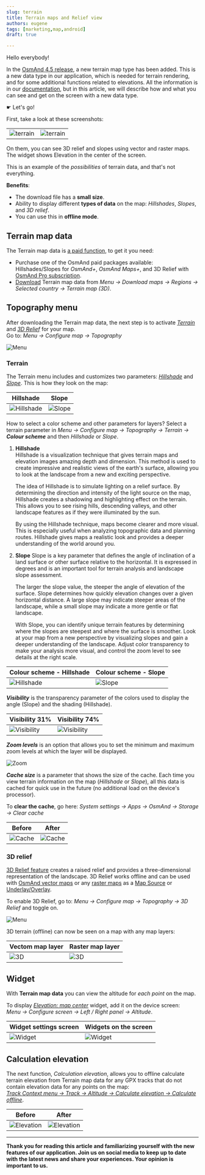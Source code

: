 ```yaml
---
slug: terrain
title: Terrain maps and Relief view
authors: eugene
tags: [marketing,map,android]
draft: true

---
```




Hello everybody!

In the [OsmAnd 4.5 release](https://osmand.net/blog/osmand-android-4-5-released#terrain-maps-updates), a new terrain map type has been added. This is a new data type in our application, which is needed for terrain rendering, and for some additional functions related to elevations. All the information is in our [documentation](https://osmand.net/docs/user/), but in this article, we will describe how and what you can see and get on the screen with a new data type.

   &#9755;  Let's go!

<!--truncate-->


<!-- alternative text
Let us introduce you to a useful and informative solution for working with these data types.  
First, take a look at these screenshots:
-->

First, take a look at these screenshots: 


|||
|------|-------|
|![terrain](./img/terrain_screen.png)|![terrain](./img/terrain_screen_2.png)|


On them, you can see 3D relief and slopes using vector and raster maps. The widget shows Elevation in the center of the screen. 

This is an example of the *possibilities* of terrain data, and that's not everything.

<!-- alternative text
The following are the benefits that make this solution an excellent choice:

- 🌟 Compact file size. Does not require a lot of space on your device. 
- 🌄 Variety of data displays.  OsmAnd allows you to choose several display options. Imagine the realism of data display as if you were exploring different worlds - from spectacular hills to steep slopes and exciting 3D relief.
- 🔌 Autonomous use. This is one of the important features. No dependence on internet connection, no restrictions wherever you are.
-->

**Benefits**:

- The download file has a **small size**.
- Ability to display different **types of data** on the map: *Hillshades*, *Slopes*, and *3D relief*.
- You can use this in **offline mode**.


## Terrain map data

The Terrain map data is [a paid function](https://osmand.net/docs/user/purchases/android#free-and-paid-features), to get it you need:

- Purchase one of the OsmAnd paid packages available: Hillshades/Slopes for *OsmAnd+*, *OsmAnd Maps+*, and 3D Relief with [OsmAnd Pro subscription](https://osmand.net/docs/user/purchases/android#pro-features).
- [Download](https://osmand.net/docs/user/plugins/contour-lines#how-to-download) Terrain map data from *Menu → Download maps → Regions → Selected country → Terrain map (3D)*. 


## Topography menu

After downloading the Terrain map data, the next step is to activate [*Terrain*](#terrain) and [*3D Relief*](#3d-relief) for your map.   
Go to: *Menu → Configure map → Topography*

![Menu](./img/topography_menu.png)  


### Terrain 

The Terrain menu includes and customizes two parameters: [*Hillshade*](https://osmand.net/docs/user/plugins/contour-lines#hillshade) and [*Slope*](https://osmand.net/docs/user/plugins/contour-lines#slope). This is how they look on the map:  

|Hillshade|Slope|
|------|-------|
|![Hillshade](./img/hillshade.png)|![Slope](./img/slope.png)|


How to select a color scheme and other parameters for layers? Select a terrain parameter in *Menu → Configure map → Topography → Terrain →* ***Colour scheme*** and then *Hillshade* or *Slope*.  

1. **Hillshade**  
    Hillshade is a visualization technique that gives terrain maps and elevation images amazing depth and dimension. This method is used to create impressive and realistic views of the earth's surface, allowing you to look at the landscape from a new and exciting perspective.  

    The idea of Hillshade is to simulate lighting on a relief surface. By determining the direction and intensity of the light source on the map, Hillshade creates a shadowing and highlighting effect on the terrain. This allows you to see rising hills, descending valleys, and other landscape features as if they were illuminated by the sun.  

    By using the Hillshade technique, maps become clearer and more visual. This is especially useful when analyzing topographic data and planning routes. Hillshade gives maps a realistic look and provides a deeper understanding of the world around you.  

2. **Slope**
    Slope is a key parameter that defines the angle of inclination of a land surface or other surface relative to the horizontal. It is expressed in degrees and is an important tool for terrain analysis and landscape slope assessment.  

    The larger the slope value, the steeper the angle of elevation of the surface. Slope determines how quickly elevation changes over a given horizontal distance. A large slope may indicate steeper areas of the landscape, while a small slope may indicate a more gentle or flat landscape.  

    With Slope, you can identify unique terrain features by determining where the slopes are steepest and where the surface is smoother. Look at your map from a new perspective by visualizing slopes and gain a deeper understanding of the landscape. Adjust color transparency to make your analysis more visual, and control the zoom level to see details at the right scale.   


|Colour scheme - Hillshade|Colour scheme - Slope|
|------|-------|
|![Hillshade](./img/hillshade_menu.png)|![Slope](./img/slope_menu.png)|

***Visibility*** is the transparency parameter of the colors used to display the angle (Slope) and the shading (Hillshade). 

|Visibility 31%|Visibility 74%|
|------|-------|
|![Visibility ](./img/31.png)|![Visibility ](./img/74.png)|


***Zoom levels*** is an option that allows you to set the minimum and maximum zoom levels at which the layer will be displayed.

![Zoom](./img/zoom.png)

***Cache size*** is a parameter that shows the size of the cache. Each time you view terrain information on the map (*Hillshade* or *Slope*), all this data is cached for quick use in the future (no additional load on the device's processor).

To **clear the cache**, go here: *System settings → Apps → OsmAnd → Storage → Clear cache*

|Before|After|
|------|-------|
|![Cache](./img/cache.png)|![Cache](./img/cache2.png)|


### 3D relief

[3D Relief feature](https://osmand.net/docs/user/plugins/contour-lines#3d-relief) creates a raised relief and provides a three-dimensional representation of the landscape. 3D Relief works offline and can be used with [OsmAnd vector maps](https://osmand.net/docs/user/map/vector-maps.md) or any [raster maps](https://osmand.net/docs/user/map/raster-maps.md#select-raster-maps) as a [Map Source](https://osmand.net/docs/user/map/raster-maps.md#main) or [Underlay/Overlay](https://osmand.net/docs/user/map/raster-maps.md#overlay-layer).

To enable 3D Relief, go to: *Menu → Configure map → Topography → 3D Relief* and toggle on.

![Menu](./img/topography_menu.png)

3D terrain (offline) can now be seen on a map with any map layers:  

|Vectom map layer|Raster map layer|
|------|-------|
|![3D](./img/3d.png)|![3D](./img/3d_2.png)|


## Widget

With **Terrain map data** you can view the altitude for *each point* on the map.

To display [*Elevation: map center*](https://osmand.net/docs/user/widgets/info-widgets#-elevation-map-center) widget, add it on the device screen:  
*Menu → Configure screen → Left / Right panel → Altitude*.

|Widget settings screen|Widgets on the screen|
|------|-------|
|![Widget](./img/widget0.png)|![Widget](./img/widget1.png)|


## Calculation elevation
The next function, *Calculation elevation*, allows you to offline calculate terrain elevation from Terrain map data for any GPX tracks that do not contain elevation data for any points on the map:  
[*Track Context menu → Track → Altitude → Calculate elevation → Calculate offline*](https://osmand.net/docs/user/map/track-context-menu#altitude). 

|Before|After|
|------|-------|
|![Elevation](./img/elevation0.png)|![Elevation](./img/elevation1.png)|

______________________________________________

<!-- alternative text
We appreciate your interest in us and thank you for taking the time to read this article. Join us on social media to keep up to date with the latest news and share your experiences. Your opinion is important to us.
-->

**Thank you for reading this article and familiarizing yourself with the new features of our application. Join us on social media to keep up to date with the latest news and share your experiences. Your opinion is important to us.**


<LinksSocial/>
<LinksTelegram/>
<AndroidStore/>


